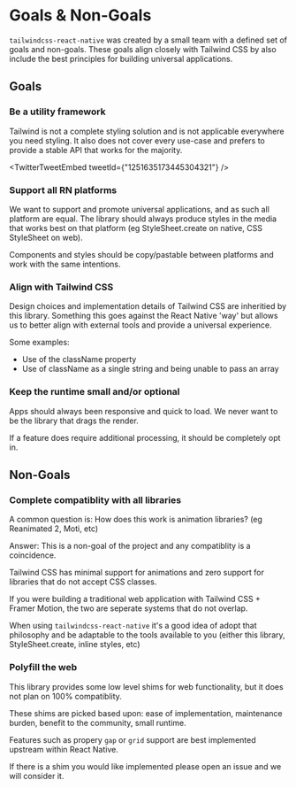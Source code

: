 
# Goals & Non-Goals

`tailwindcss-react-native` was created by a small team with a defined set of goals and non-goals. These goals align closely with Tailwind CSS by also include the best principles for building universal applications.

## Goals

### Be a utility framework

Tailwind is not a complete styling solution and is not applicable everywhere you need styling. It also does not cover every use-case and prefers to provide a stable API that works for the majority.

<TwitterTweetEmbed tweetId={"1251635173445304321"} />

### Support all RN platforms

We want to support and promote universal applications, and as such all platform are equal. The library should always produce styles in the media that works best on that platform (eg StyleSheet.create on native, CSS StyleSheet on web).

Components and styles should be copy/pastable between platforms and work with the same intentions.

### Align with Tailwind CSS

Design choices and implementation details of Tailwind CSS are inheritied by this library. Something this goes against the React Native 'way' but allows us to better align with external tools and provide a universal experience.

Some examples:

- Use of the className property
- Use of className as a single string and being unable to pass an array

### Keep the runtime small and/or optional

Apps should always been responsive and quick to load. We never want to be the library that drags the render.

If a feature does require additional processing, it should be completely opt in.

## Non-Goals

### Complete compatiblity with all libraries

A common question is: How does this work is animation libraries? (eg Reanimated 2, Moti, etc)

Answer: This is a non-goal of the project and any compatiblity is a coincidence.

Tailwind CSS has minimal support for animations and zero support for libraries that do not accept CSS classes.

If you were building a traditional web application with Tailwind CSS + Framer Motion, the two are seperate systems that do not overlap.

When using `tailwindcss-react-native` it's a good idea of adopt that philosophy and be adaptable to the tools available to you (either this library, StyleSheet.create, inline styles, etc)

### Polyfill the web

This library provides some low level shims for web functionality, but it does not plan on 100% compatiblity.

These shims are picked based upon: ease of implementation, maintenance burden, benefit to the community, small runtime.

Features such as propery `gap` or `grid` support are best implemented upstream within React Native.

If there is a shim you would like implemented please open an issue and we will consider it.
